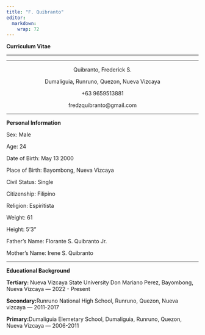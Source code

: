 ```yaml
---
title: "F. Quibranto"
editor: 
  markdown: 
    wrap: 72
---
```


<p><b>Curriculum Vitae</b></p>

<hr>

</center>

<hr>

<center>

<p>Quibranto, Frederick S.</p>

<p>Dumaliguia, Runruno, Quezon, Nueva Vizcaya</p>

<p>+63 9659513881</p>

<p>fredzquibranto@gmail.com</p>

</center>

<hr>

<p><b> Personal Information</b></p>

<p>Sex: Male</p>

<p>Age: 24</p>

<p>Date of Birth: May 13 2000</p>

<p>Place of Birth: Bayombong, Nueva Vizcaya</p>

<p>Civil Status: Single</p>

<p>Citizenship: Filipino</p>

<p>Religion: Espiritista</p>

<p>Weight: 61</p>

<p>Height: 5'3"</p>

<p>Father's Name: Florante S. Quibranto Jr.</p>

<p>Mother's Name: Irene S. Quibranto</p>

<hr>

<p><b>Educational Background</b></p>

<p><b>Tertiary: </b> Nueva Vizcaya State University Don Mariano Perez, Bayombong, Nueva Vizcaya --- 2022 - Present</p>

<p><b>Secondary:</b>Runruno National High School, Runruno, Quezon, Nueva vizcaya --- 2011-2017</p>

<p><b>Primary:</b>Dumaliguia Elemetary School, Dumaliguia, Runruno, Quezon, Nueva Vizcaya --- 2006-2011</p>
